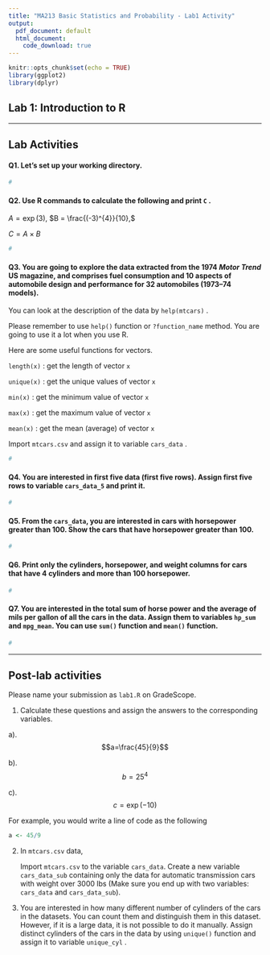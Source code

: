 ```yaml
---
title: "MA213 Basic Statistics and Probability - Lab1 Activity"
output:
  pdf_document: default
  html_document:
    code_download: true 
---
```


```r
knitr::opts_chunk$set(echo = TRUE)
library(ggplot2)
library(dplyr)
```

## **Lab 1: Introduction to R**

------------------------------------------------------------------------

## Lab Activities

#### Q1. Let's set up your working directory.

```r

#

```

#### Q2. Use R commands to calculate the following and print `C` .

$A = \exp(3),$ $B = \frac{(-3)^{4}}{10},$

$C = A \times B$

```r
#

```

#### Q3. You are going to explore the data extracted from the 1974 *Motor Trend* US magazine, and comprises fuel consumption and 10 aspects of automobile design and performance for 32 automobiles (1973–74 models).

You can look at the description of the data by `help(mtcars)` .

Please remember to use `help()` function or `?function_name` method. You are going to use it a lot when you use R.

Here are some useful functions for vectors.

`length(x)` : get the length of vector `x`

`unique(x)` : get the unique values of vector `x`

`min(x)` : get the minimum value of vector `x`

`max(x)` : get the maximum value of vector `x`

`mean(x)` : get the mean (average) of vector `x`

Import `mtcars.csv` and assign it to variable `cars_data` .

```r
#


```

#### Q4. You are interested in first five data (first five rows). Assign first five rows to variable `cars_data_5` and print it.

```r
#

```

#### Q5. From the `cars_data`, you are interested in cars with horsepower greater than 100. Show the cars that have horsepower greater than 100.

```r
#

```

#### Q6. **Print only the cylinders, horsepower, and weight columns for cars that have 4 cylinders and more than 100 horsepower.**

```r
#

```

#### Q7. You are interested in the total sum of horse power and the average of mils per gallon of all the cars in the data. Assign them to variables `hp_sum` and `mpg_mean`. You can use `sum()` function and `mean()` function.

```r
#

```

------------------------------------------------------------------------

## Post-lab activities

Please name your submission as `lab1.R` on GradeScope.

1.  Calculate these questions and assign the answers to the corresponding variables.

a). $$a=\frac{45}{9}$$

b). $$ b=25^{4}$$

c). $$ c=\exp(-10) $$

For example, you would write a line of code as the following

``` r
a <- 45/9
```

2.  In `mtcars.csv` data,

    Import `mtcars.csv` to the variable `cars_data`. Create a new variable `cars_data_sub` containing only the data for automatic transmission cars with weight over 3000 lbs (Make sure you end up with two variables: `cars_data` and `cars_data_sub`).

3.  You are interested in how many different number of cylinders of the cars in the datasets. You can count them and distinguish them in this dataset. However, if it is a large data, it is not possible to do it manually. Assign distinct cylinders of the cars in the data by using `unique()` function and assign it to variable `unique_cyl` .

